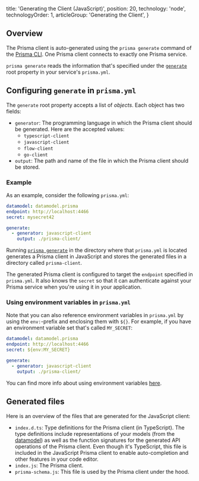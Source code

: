 
  title: 'Generating the Client (JavaScript)',
  position: 20,
  technology: 'node',
  technologyOrder: 1,
  articleGroup: 'Generating the Client',
}

## Overview

The Prisma client is auto-generated using the `prisma generate` command of the [Prisma CLI](alx4). One Prisma client connects to exactly one Prisma service.

`prisma generate` reads the information that's specified under the [`generate`](5cy7#generate-optional) root property in your service's `prisma.yml`. 

## Configuring `generate` in `prisma.yml`

The `generate` root property accepts a list of _objects_. Each object has two fields:

- `generator`: The programming language in which the Prisma client should be generated. Here are the accepted values:
  -  `typescript-client`
  -  `javascript-client`
  -  `flow-client`
  -  `go-client`
- `output`: The path and name of the file in which the Prisma client should be stored.

### Example

As an example, consider the following `prisma.yml`:

```yml
datamodel: datamodel.prisma
endpoint: http://localhost:4466
secret: mysecret42

generate:
  - generator: javascript-client
    output: ./prisma-client/
```

Running [`prisma generate`](xcv2) in the directory where that `prisma.yml` is located generates a Prisma client in JavaScript and stores the generated files in a directory called `prisma-client`.

The generated Prisma client is configured to target the `endpoint` specified in `prisma.yml`. It also knows the `secret` so that it can authenticate against your Prisma service when you're using it in your application.

### Using environment variables in `prisma.yml`

Note that you can also reference environment variables in `prisma.yml` by using the `env:`-prefix and enclosing them with `${}`. For example, if you have an environment variable set that's called `MY_SECRET`:

```yml
datamodel: datamodel.prisma
endpoint: http://localhost:4466
secret: ${env:MY_SECRET}

generate:
  - generator: javascript-client
    output: ./prisma-client/
```

You can find more info about using environment variables [here](5cy7#using-variables).

## Generated files

Here is an overview of the files that are generated for the JavaScript client:

- `index.d.ts`: Type definitions for the Prisma client (in TypeScript). The type definitions include representations of your models (from the [datamodel](knul)) as well as the function signatures for the generated API operations of the Prisma client. Even though it's TypeScript, this file is included in the JavaScript Prisma client to enable auto-completion and other features in your code editor.
- `index.js`: The Prisma client.
- `prisma-schema.js`: This file is used by the Prisma client under the hood.